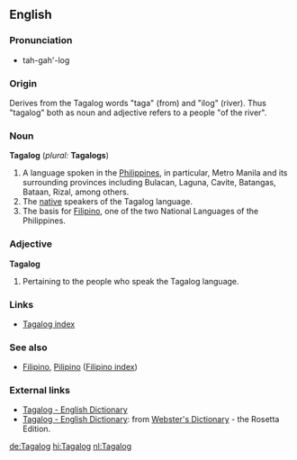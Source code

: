 ==English==

===Pronunciation===
*tah-gah'-log

===Origin===
Derives from the Tagalog words "taga" (from) and "ilog" (river). Thus "tagalog" both as noun and adjective refers to a people "of the river".

===Noun===
{{wikipedia}}
'''Tagalog'''  (''plural:'' '''Tagalogs''')
# A language spoken in the [[Philippines]], in particular, Metro Manila and its surrounding provinces including Bulacan, Laguna, Cavite, Batangas, Bataan, Rizal, among others.
# The [[native]] speakers of the Tagalog language.
# The basis for [[Filipino]], one of the two National Languages of the Philippines.

===Adjective===
'''Tagalog'''
# Pertaining to the people who speak the Tagalog language.

===Links===
*[[Wiktionary:Tagalog index|Tagalog index]]

===See also===
*[[Filipino]], [[Pilipino]] ([[Wiktionary:Filipino index|Filipino index]])

===External links===
{{interwiktionary|code=tl}}
*[http://www.tagalog-dictionary.com Tagalog - English Dictionary]
*[http://www.websters-online-dictionary.org/definition/Tagalog-english/ Tagalog - English Dictionary]: from [http://www.websters-online-dictionary.org/ Webster's Dictionary] - the Rosetta Edition.

[[de:Tagalog]]
[[hi:Tagalog]]
[[nl:Tagalog]]